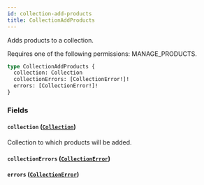 ```yaml
---
id: collection-add-products
title: CollectionAddProducts
---
```



Adds products to a collection. 

Requires one of the following permissions: MANAGE_PRODUCTS.

```graphql
type CollectionAddProducts {
  collection: Collection
  collectionErrors: [CollectionError!]!
  errors: [CollectionError!]!
}
```


### Fields

#### `collection` ([`Collection`](../../../developer/api-reference/objects/collection))

Collection to which products will be added.


#### `collectionErrors` ([`CollectionError`](../../../developer/api-reference/objects/collection-error))




#### `errors` ([`CollectionError`](../../../developer/api-reference/objects/collection-error))






